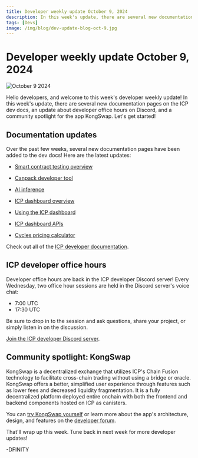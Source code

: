 ```yaml
---
title: Developer weekly update October 9, 2024
description: In this week's update, there are several new documentation pages on the ICP dev docs, an update about developer office hours on Discord, and a community spotlight for the app KongSwap.
tags: [Devs]
image: /img/blog/dev-update-blog-oct-9.jpg
---
```


# Developer weekly update October 9, 2024

![October 9 2024](../../static/img/blog/dev-update-blog-oct-9.jpg)

Hello developers, and welcome to this week's developer weekly update! In this week's update, there are several new documentation pages on the ICP dev docs, an update about developer office hours on Discord, and a community spotlight for the app KongSwap. Let's get started!

## Documentation updates

Over the past few weeks, several new documentation pages have been added to the dev docs! Here are the latest updates:

- [Smart contract testing overview](/docs/building-apps/advanced/test/overview)

- [Canpack developer tool](/docs/building-apps/developer-tools/dev-tools-overview)

- [AI inference](/ecosystem?tag=AI)

- [ICP dashboard overview](https://dashboard.internetcomputer.org/)

- [Using the ICP dashboard](https://dashboard.internetcomputer.org/)

- [ICP dashboard APIs](/docs/references/dashboard-apis)

- [Cycles pricing calculator](/docs/building-apps/essentials/gas-cost)

Check out all of the [ICP developer documentation](/docs/building-apps/essentials/network-overview).

## ICP developer office hours

Developer office hours are back in the ICP developer Discord server! Every Wednesday, two office hour sessions are held in the Discord server's voice chat:

- 7:00 UTC
- 17:30 UTC

Be sure to drop in to the session and ask questions, share your project, or simply listen in on the discussion.

[Join the ICP developer Discord server](https://discord.internetcomputer.org).

## Community spotlight: KongSwap

KongSwap is a decentralized exchange that utilizes ICP's Chain Fusion technology to facilitate cross-chain trading without using a bridge or oracle. KongSwap offers a better, simplified user experience through features such as lower fees and decreased liquidity fragmentation. It is a fully decentralized platform deployed entire onchain with both the frontend and backend components hosted on ICP as canisters.

You can [try KongSwap yourself](https://www.kongswap.io/?viewtab=swap&pool=ICP_ckUSDT) or learn more about the app's architecture, design, and features on the [developer forum](https://forum.dfinity.org/t/introducing-kongswap/35607).

That'll wrap up this week. Tune back in next week for more developer updates!

-DFINITY
